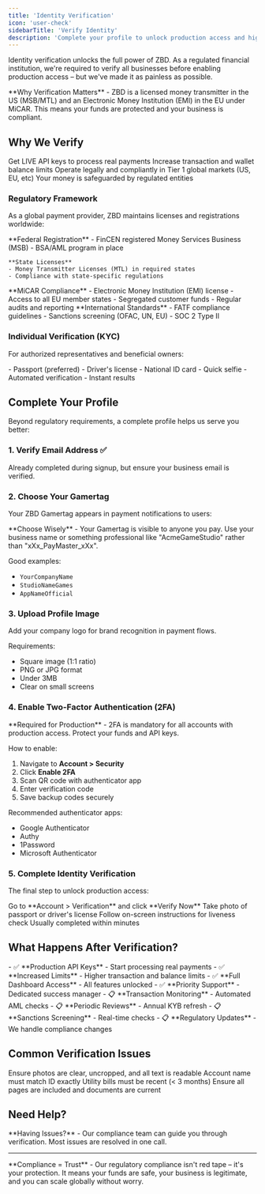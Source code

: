 ```yaml
---
title: 'Identity Verification'
icon: 'user-check'
sidebarTitle: 'Verify Identity'
description: 'Complete your profile to unlock production access and higher limits'
---
```


Identity verification unlocks the full power of ZBD. As a regulated financial institution, we're required to verify all businesses before enabling production access – but we've made it as painless as possible.

<Info>
  **Why Verification Matters** - ZBD is a licensed money transmitter in the US (MSB/MTL) and an Electronic Money Institution (EMI) in the EU under MiCAR. This means your funds are protected and your business is compliant.
</Info>

## Why We Verify

<CardGroup cols={2}>
  <Card title="Unlock Production Access" icon="rocket">
    Get LIVE API keys to process real payments
  </Card>
  <Card title="Higher Limits" icon="chart-line">
    Increase transaction and wallet balance limits
  </Card>
  <Card title="Global Compliance" icon="globe">
    Operate legally and compliantly in Tier 1 global markets (US, EU, etc)
  </Card>
  <Card title="Fund Protection" icon="shield">
    Your money is safeguarded by regulated entities
  </Card>
</CardGroup>

### Regulatory Framework

As a global payment provider, ZBD maintains licenses and registrations worldwide:

<Tabs>
  <Tab title="United States">
    **Federal Registration**
    - FinCEN registered Money Services Business (MSB)
    - BSA/AML program in place
    
    **State Licenses**
    - Money Transmitter Licenses (MTL) in required states
    - Compliance with state-specific regulations
  </Tab>
  <Tab title="European Union">
    **MiCAR Compliance**
    - Electronic Money Institution (EMI) license
    - Access to all EU member states
    - Segregated customer funds
    - Regular audits and reporting
  </Tab>
  <Tab title="Global">
    **International Standards**
    - FATF compliance guidelines
    - Sanctions screening (OFAC, UN, EU)
    - SOC 2 Type II
  </Tab>
</Tabs>

### Individual Verification (KYC)

For authorized representatives and beneficial owners:

<CardGroup cols={2}>
  <Card title="Identity Document" icon="id-card">
    - Passport (preferred)
    - Driver's license
    - National ID card
  </Card>
  <Card title="Liveness Check" icon="camera">
    - Quick selfie
    - Automated verification
    - Instant results
  </Card>
</CardGroup>

## Complete Your Profile

Beyond regulatory requirements, a complete profile helps us serve you better:

### 1. Verify Email Address ✅
Already completed during signup, but ensure your business email is verified.

### 2. Choose Your Gamertag

Your ZBD Gamertag appears in payment notifications to users:

<Warning>
  **Choose Wisely** - Your Gamertag is visible to anyone you pay. Use your business name or something professional like "AcmeGameStudio" rather than "xXx_PayMaster_xXx".
</Warning>

Good examples:
- `YourCompanyName`
- `StudioNameGames`
- `AppNameOfficial`

### 3. Upload Profile Image

Add your company logo for brand recognition in payment flows.

Requirements:
- Square image (1:1 ratio)
- PNG or JPG format
- Under 3MB
- Clear on small screens

### 4. Enable Two-Factor Authentication (2FA)

<Card title="Secure Your Account" icon="shield" color="#dc2626">
  **Required for Production** - 2FA is mandatory for all accounts with production access. Protect your funds and API keys.
</Card>

How to enable:
1. Navigate to **Account > Security**
2. Click **Enable 2FA**
3. Scan QR code with authenticator app
4. Enter verification code
5. Save backup codes securely

Recommended authenticator apps:
- Google Authenticator
- Authy
- 1Password
- Microsoft Authenticator

### 5. Complete Identity Verification

The final step to unlock production access:

<Steps>
  <Step title="Start Verification">
    Go to **Account > Verification** and click **Verify Now**
  </Step>
  <Step title="Upload ID">
    Take photo of passport or driver's license
  </Step>
  <Step title="Take Selfie">
    Follow on-screen instructions for liveness check
  </Step>
  <Step title="Wait for Review">
    Usually completed within minutes
  </Step>
</Steps>

## What Happens After Verification?

<Tabs>
  <Tab title="Immediate Benefits">
    - ✅ **Production API Keys** - Start processing real payments
    - ✅ **Increased Limits** - Higher transaction and balance limits
    - ✅ **Full Dashboard Access** - All features unlocked
    - ✅ **Priority Support** - Dedicated success manager
  </Tab>
  <Tab title="Ongoing Compliance">
    - 📋 **Transaction Monitoring** - Automated AML checks
    - 📋 **Periodic Reviews** - Annual KYB refresh
    - 📋 **Sanctions Screening** - Real-time checks
    - 📋 **Regulatory Updates** - We handle compliance changes
  </Tab>
</Tabs>

## Common Verification Issues

<CardGroup cols={2}>
  <Card title="Document Quality" icon="image">
    Ensure photos are clear, uncropped, and all text is readable
  </Card>
  <Card title="Name Matching" icon="user">
    Account name must match ID exactly
  </Card>
  <Card title="Address Proof" icon="house">
    Utility bills must be recent (< 3 months)
  </Card>
  <Card title="Business Docs" icon="file">
    Ensure all pages are included and documents are current
  </Card>
</CardGroup>

## Need Help?

<Card title="Verification Support" icon="headset" href="https://cal.com/zbdpay/sales">
  **Having Issues?** - Our compliance team can guide you through verification. Most issues are resolved in one call.
</Card>

---

<Info>
  **Compliance = Trust** - Our regulatory compliance isn't red tape – it's your protection. It means your funds are safe, your business is legitimate, and you can scale globally without worry.
</Info>